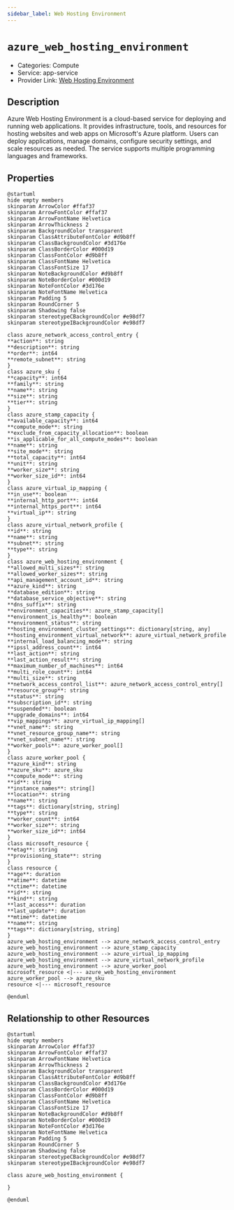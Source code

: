 ```yaml
---
sidebar_label: Web Hosting Environment
---
```


# `azure_web_hosting_environment`

- Categories: Compute
- Service: app-service
- Provider Link: [Web Hosting Environment](https://learn.microsoft.com/en-us/azure/app-service/environment/intro)

## Description
Azure Web Hosting Environment is a cloud-based service for deploying and running web applications. It provides infrastructure, tools, and resources for hosting websites and web apps on Microsoft's Azure platform. Users can deploy applications, manage domains, configure security settings, and scale resources as needed. The service supports multiple programming languages and frameworks.

## Properties
<ZoomPanPinch>

```kroki imgType="plantuml" imgAlt="Diagram of Web Hosting Environment data model"
@startuml
hide empty members
skinparam ArrowColor #ffaf37
skinparam ArrowFontColor #ffaf37
skinparam ArrowFontName Helvetica
skinparam ArrowThickness 2
skinparam BackgroundColor transparent
skinparam ClassAttributeFontColor #d9b8ff
skinparam ClassBackgroundColor #3d176e
skinparam ClassBorderColor #000d19
skinparam ClassFontColor #d9b8ff
skinparam ClassFontName Helvetica
skinparam ClassFontSize 17
skinparam NoteBackgroundColor #d9b8ff
skinparam NoteBorderColor #000d19
skinparam NoteFontColor #3d176e
skinparam NoteFontName Helvetica
skinparam Padding 5
skinparam RoundCorner 5
skinparam Shadowing false
skinparam stereotypeCBackgroundColor #e98df7
skinparam stereotypeIBackgroundColor #e98df7

class azure_network_access_control_entry {
**action**: string
**description**: string
**order**: int64
**remote_subnet**: string
}
class azure_sku {
**capacity**: int64
**family**: string
**name**: string
**size**: string
**tier**: string
}
class azure_stamp_capacity {
**available_capacity**: int64
**compute_mode**: string
**exclude_from_capacity_allocation**: boolean
**is_applicable_for_all_compute_modes**: boolean
**name**: string
**site_mode**: string
**total_capacity**: int64
**unit**: string
**worker_size**: string
**worker_size_id**: int64
}
class azure_virtual_ip_mapping {
**in_use**: boolean
**internal_http_port**: int64
**internal_https_port**: int64
**virtual_ip**: string
}
class azure_virtual_network_profile {
**id**: string
**name**: string
**subnet**: string
**type**: string
}
class azure_web_hosting_environment {
**allowed_multi_sizes**: string
**allowed_worker_sizes**: string
**api_management_account_id**: string
**azure_kind**: string
**database_edition**: string
**database_service_objective**: string
**dns_suffix**: string
**environment_capacities**: azure_stamp_capacity[]
**environment_is_healthy**: boolean
**environment_status**: string
**hosting_environment_cluster_settings**: dictionary[string, any]
**hosting_environment_virtual_network**: azure_virtual_network_profile
**internal_load_balancing_mode**: string
**ipssl_address_count**: int64
**last_action**: string
**last_action_result**: string
**maximum_number_of_machines**: int64
**multi_role_count**: int64
**multi_size**: string
**network_access_control_list**: azure_network_access_control_entry[]
**resource_group**: string
**status**: string
**subscription_id**: string
**suspended**: boolean
**upgrade_domains**: int64
**vip_mappings**: azure_virtual_ip_mapping[]
**vnet_name**: string
**vnet_resource_group_name**: string
**vnet_subnet_name**: string
**worker_pools**: azure_worker_pool[]
}
class azure_worker_pool {
**azure_kind**: string
**azure_sku**: azure_sku
**compute_mode**: string
**id**: string
**instance_names**: string[]
**location**: string
**name**: string
**tags**: dictionary[string, string]
**type**: string
**worker_count**: int64
**worker_size**: string
**worker_size_id**: int64
}
class microsoft_resource {
**etag**: string
**provisioning_state**: string
}
class resource {
**age**: duration
**atime**: datetime
**ctime**: datetime
**id**: string
**kind**: string
**last_access**: duration
**last_update**: duration
**mtime**: datetime
**name**: string
**tags**: dictionary[string, string]
}
azure_web_hosting_environment --> azure_network_access_control_entry
azure_web_hosting_environment --> azure_stamp_capacity
azure_web_hosting_environment --> azure_virtual_ip_mapping
azure_web_hosting_environment --> azure_virtual_network_profile
azure_web_hosting_environment --> azure_worker_pool
microsoft_resource <|--- azure_web_hosting_environment
azure_worker_pool --> azure_sku
resource <|--- microsoft_resource

@enduml
```

</ZoomPanPinch>


## Relationship to other Resources
<ZoomPanPinch>

```kroki imgType="plantuml" imgAlt="Diagram of Web Hosting Environment resource relationships"
@startuml
hide empty members
skinparam ArrowColor #ffaf37
skinparam ArrowFontColor #ffaf37
skinparam ArrowFontName Helvetica
skinparam ArrowThickness 2
skinparam BackgroundColor transparent
skinparam ClassAttributeFontColor #d9b8ff
skinparam ClassBackgroundColor #3d176e
skinparam ClassBorderColor #000d19
skinparam ClassFontColor #d9b8ff
skinparam ClassFontName Helvetica
skinparam ClassFontSize 17
skinparam NoteBackgroundColor #d9b8ff
skinparam NoteBorderColor #000d19
skinparam NoteFontColor #3d176e
skinparam NoteFontName Helvetica
skinparam Padding 5
skinparam RoundCorner 5
skinparam Shadowing false
skinparam stereotypeCBackgroundColor #e98df7
skinparam stereotypeIBackgroundColor #e98df7

class azure_web_hosting_environment {

}

@enduml
```

</ZoomPanPinch>




